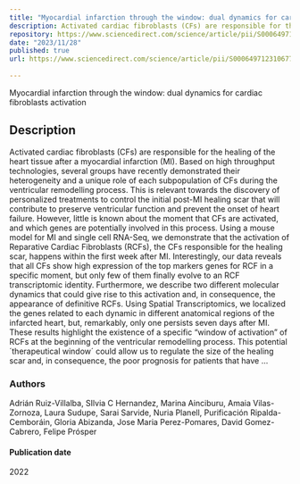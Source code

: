 ```yaml
---
title: "Myocardial infarction through the window: dual dynamics for cardiac fibroblasts activation"
description: Activated cardiac fibroblasts (CFs) are responsible for the healing of the heart tissue after a myocardial infarction (MI). Based on high throughput technologies, several groups have recently demonstrated their heterogeneity and a unique role of each subpopulation of CFs during the ventricular remodelling process.
repository: https://www.sciencedirect.com/science/article/pii/S000649712310677X
date: "2023/11/28"
published: true
url: https://www.sciencedirect.com/science/article/pii/S000649712310677X
  
---
```


Myocardial infarction through the window: dual dynamics for cardiac fibroblasts activation


## Description

Activated cardiac fibroblasts (CFs) are responsible for the healing of the heart tissue after a myocardial infarction (MI). Based on high throughput technologies, several groups have recently demonstrated their heterogeneity and a unique role of each subpopulation of CFs during the ventricular remodelling process. This is relevant towards the discovery of personalized treatments to control the initial post-MI healing scar that will contribute to preserve ventricular function and prevent the onset of heart failure. However, little is known about the moment that CFs are activated, and which genes are potentially involved in this process. Using a mouse model for MI and single cell RNA-Seq, we demonstrate that the activation of Reparative Cardiac Fibroblasts (RCFs), the CFs responsible for the healing scar, happens within the first week after MI. Interestingly, our data reveals that all CFs show high expression of the top markers genes for RCF in a specific moment, but only few of them finally evolve to an RCF transcriptomic identity. Furthermore, we describe two different molecular dynamics that could give rise to this activation and, in consequence, the appearance of definitive RCFs. Using Spatial Transcriptomics, we localized the genes related to each dynamic in different anatomical regions of the infarcted heart, but, remarkably, only one persists seven days after MI. These results highlight the existence of a specific “window of activation” of RCFs at the beginning of the ventricular remodelling process. This potential ´therapeutical window´ could allow us to regulate the size of the healing scar and, in consequence, the poor prognosis for patients that have …

### Authors

Adrián Ruiz-Villalba, SIlvia C Hernandez, Marina Ainciburu, Amaia Vilas-Zornoza, Laura Sudupe, Sarai Sarvide, Nuria Planell, Purificación Ripalda-Cemboráin, Gloria Abizanda, Jose Maria Perez-Pomares, David Gomez-Cabrero, Felipe Prósper

#### Publication date

2022


```